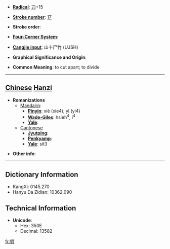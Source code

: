 * '''[[Wiktionary:Chinese radical index| Radical]]''': [[Wiktionary:Chinese radical index 刀|刀]]+15

* '''[[Wiktionary:Chinese total strokes index|Stroke number]]''': [[Wiktionary:Chinese total strokes index 17|17]]

* '''Stroke order''': 

* '''[[Wiktionary:Chinese four corner index|Four-Corner System]]''': 

* '''[[Wiktionary:Chinese Cangjie index|Cangjie input]]''': 山十尸竹 (UJSH)

* '''Graphical Significance and Origin''': 

* '''Common Meaning''': to cut apart; to divide

----

== [[Chinese]] [[Hanzi]] ==

* '''Romanizations'''
** [[Mandarin]]:
*** '''[[Pinyin]]''': xiè (xie4), yì (yi4)
*** '''[[Wade-Giles]]''': hsieh<sup>4</sup>, i<sup>4</sup>
*** '''[[Yale]]''': 
**[[Cantonese]]
***'''[[Jyutping]]''':
***'''[[Penkyamp]]''': 
***'''[[Yale]]''': sit3

* '''Other info''': 

----

== Dictionary Information ==

* KangXi: 0145.270
* Hanyu Da Zidian: 10362.090

== Technical Information ==

* '''Unicode''':
** Hex: 350E
** Decimal: 13582

[[fr:㔎]]